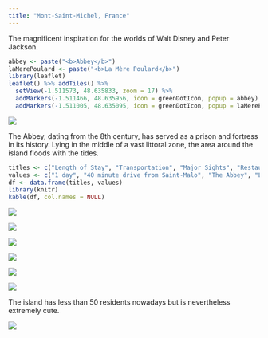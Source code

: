 ```yaml
---
title: "Mont-Saint-Michel, France"
---
```


The magnificent inspiration for the worlds of Walt Disney and Peter Jackson.

```r
abbey <- paste("<b>Abbey</b>")
laMerePoulard <- paste("<b>La Mère Poulard</b>")
library(leaflet)
leaflet() %>% addTiles() %>%
  setView(-1.511573, 48.635833, zoom = 17) %>%
  addMarkers(-1.511466, 48.635956, icon = greenDotIcon, popup = abbey) %>% # Abbey
  addMarkers(-1.511005, 48.635095, icon = greenDotIcon, popup = laMerePoulard) # La Mère Poulard
```

![](images/MontSaintMichel/msm8.png)

The Abbey, dating from the 8th century, has served as a prison and fortress in its history. Lying in the middle of a vast littoral zone, the area around the island floods with the tides.

```r
titles <- c("Length of Stay", "Transportation", "Major Sights", "Restaurant Recommendations")
values <- c("1 day", "40 minute drive from Saint-Malo", "The Abbey", "La Mère Poulard (famous, closed when I went)")
df <- data.frame(titles, values)
library(knitr)
kable(df, col.names = NULL)
```

![](images/MontSaintMichel/msm2.png)

![](images/MontSaintMichel/msm5.png)

![](images/MontSaintMichel/msm11.png)

![](images/MontSaintMichel/msm10.png)

![](images/MontSaintMichel/msm9.png)

![](images/MontSaintMichel/msm6.png)

The island has less than 50 residents nowadays but is nevertheless extremely cute.

![](images/MontSaintMichel/msm1.png)